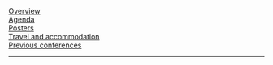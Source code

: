 ```{=html}
<div class="d-flex flex-column flex-md-row justify-content-md-between">
    <div class="p-2"><a href="index.html">Overview</a></div>
    <div class="p-2"><a href="agenda.html">Agenda</a></div>
    <div class="p-2"><a href="posters.html">Posters</a></div>
    <div class="p-2"><a href="travel-and-accommodation.html">Travel and accommodation</a></div>
    <div class="p-2"><a href="../all-conferences.html">Previous conferences</a></div>
</div>
```

---
